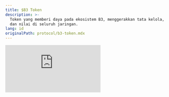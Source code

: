 ```yaml
---
title: $B3 Token
description: >-
  Token yang memberi daya pada ekosistem B3, menggerakkan tata kelola, staking,
  dan nilai di seluruh jaringan.
lang: id
originalPath: protocol/b3-token.mdx
---
```

<iframe className="aspect-video rounded-xl" src="https://customer-gg6qs7nm5ue94t64.cloudflarestream.com/c9593e30fcd20b332e87b9f5d33644f9/iframe?muted=true&loop=true&autoplay=true&poster=https%3A%2F%2Fcustomer-gg6qs7nm5ue94t64.cloudflarestream.com%2Fc9593e30fcd20b332e87b9f5d33644f9%2Fthumbnails%2Fthumbnail.jpg%3Ftime%3D%26height%3D600" title="$B3 Tokenomics" frameBorder="0" allow="accelerometer; autoplay; clipboard-write; encrypted-media; gyroscope; picture-in-picture" allowFullScreen />

<CodeGroup>

```text Contract Address
0xB3B32F9f8827D4634fE7d973Fa1034Ec9fdDB3B3
```

</CodeGroup>

Salin alamat ini untuk menambahkan \$B3 ke dompet Anda atau berdagang di DEXs.

## Apa itu \$B3?

**\$B3** adalah token utilitas yang menggerakkan seluruh ekosistem B3. Sebagai token dasar untuk jaringan multichain yang berskala horizontal, B3 memungkinkan tata kelola, staking, dan nilai lintas appchains dan aplikasi yang dibangun di atas B3.

<img
  src="/images/open-app-layer.png"
  alt="B3 Token"
  height="400"
  className="rounded-xl"
  title=""
/>

## Portofolio yang menyenangkan

B3 bukan hanya infrastruktur blockchain. Kami terus membangun pengalaman konsumen onchain berskala besar yang menyenangkan - semua dengan tujuan menciptakan nilai untuk **pemegang \$B3.**

<iframe className="aspect-video rounded-xl mb-6" src="https://customer-gg6qs7nm5ue94t64.cloudflarestream.com/f592c95cd17c7620035dfa9c90dd1afb/iframe?muted=true&loop=true&autoplay=true&poster=https%3A%2F%2Fcustomer-gg6qs7nm5ue94t64.cloudflarestream.com%2Ff592c95cd17c7620035dfa9c90dd1afb%2Fthumbnails%2Fthumbnail.jpg%3Ftime%3D%26height%3D600" title="$B3 Portfolio" frameBorder="0" allow="accelerometer; autoplay; clipboard-write; encrypted-media; gyroscope; picture-in-picture" allowFullScreen />

<CardGroup cols={2}>
  <Card href="https://anyspend.b3.fun">
    <img
      src="/images/anyspend-logo-white.svg"
      className="w-full bg-black aspect-video object-contain rounded-2xl p-8 mb-4"
    />

    Pembayaran & onramp lintas rantai.
  </Card>
  <Card href="/protocol/staking-b3">
    <img
      src="/images/b3-logo-blue-coin.avif"
      className="w-full bg-black aspect-video object-contain rounded-2xl p-8 mb-4"
    />

    Stake untuk menang.
  </Card>
  <Card href="/basement/introduction">
    <img
      src="/images/basement-logo-purple.svg"
      className="w-full bg-black aspect-video object-contain rounded-2xl p-14 mb-4"
    />

    Platform gaming onchain hyper-casual.
  </Card>
  <Card href="/sdk/introduction">
    <img
      src="/images/cursor.png"
      className="w-full bg-black aspect-video object-contain rounded-2xl p-12 mb-4"
    />

    SDK untuk bonding token, taruhan & lainnya.
  </Card>
</CardGroup>

### Di mana membeli token \$B3

<CardGroup cols={3}>
  <Card title="Coinbase" horizontal href="https://www.coinbase.com/price/b3-base">
    <img
      src="/images/coinbase-logo.svg"
      className="w-full bg-black aspect-video object-contain rounded-lg p-2 my-3"
    />

    Beli \$B3 di Coinbase
  </Card>
  <Card title="Bybit" horizontal href="https://www.bybit.com/en/trade/spot/B3/USDT">
    <img
      src="/images/bybit-logo.svg"
      className="w-full bg-black aspect-video object-contain rounded-lg p-2 my-3"
    />

    Berdagang \$B3 di Bybit
  </Card>
  <Card title="Gate.io" horizontal href="https://www.gate.io/trade/B3_USDT">
    <img
      src="/images/gateio-logo.svg"
      className="w-full bg-black aspect-video object-contain rounded-lg p-2 my-3"
    />

    Beli \$B3 di Gate.io
  </Card>
  <Card title="KuCoin" horizontal href="https://trade.kucoin.com/B3-USDT?utm_source=community_partner_info">
    <img
      src="/images/kucoin-logo.avif"
      className="w-full bg-black aspect-video object-contain rounded-lg p-2 my-3"
    />

    Dapatkan \$B3 di KuCoin
  </Card>
  <Card title="MEXC" horizontal href="https://www.mexc.com/exchange/B3_USDT">
    <img
      src="/images/mexc-logo.svg"
      className="w-full bg-black aspect-video object-contain rounded-lg p-2 my-3"
    />

    Berdagang \$B3 di MEXC
  </Card>
  <Card title="Aerodrome" horizontal href="https://aerodrome.finance/swap?from=eth&to=0xb3b32f9f8827d4634fe7d973fa1034ec9fddb3b3&chain0=8453&chain1=8453">
    <img
      src="/images/aerodrome-logo.svg"
      className="w-full bg-black aspect-video object-contain rounded-lg p-2 my-3"
    />

    Tukar \$B3 di Aerodrome
  </Card>
  <Card title="AlienBase" horizontal href="https://app.alienbase.xyz/?outputCurrency=0xB3B32F9f8827D4634fE7d973Fa1034Ec9fddb3B3&chainId=8453">
    <img
      src="/images/alienbase-logo.svg"
      className="w-full bg-black aspect-video object-contain rounded-lg p-2 my-3"
    />

    Berdagang \$B3 di AlienBase
  </Card>
</CardGroup>

